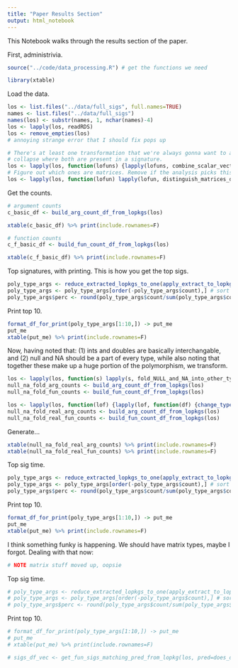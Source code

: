 ```yaml
---
title: "Paper Results Section"
output: html_notebook
---
```


This Notebook walks through the results section of the paper.

First, administrivia.
```r
source("../code/data_processing.R") # get the functions we need

library(xtable)
```

Load the data.
```r
los <- list.files("../data/full_sigs", full.names=TRUE)
names <- list.files("../data/full_sigs")
names(los) <- substr(names, 1, nchar(names)-4)
los <- lapply(los, readRDS)
los <- remove_empties(los)
# annoying strange error that I should fix pops up

# There's at least one transformation that we're always gonna want to apply, namly the vector/scalar
# collapse where both are present in a signature.
los <- lapply(los, function(lofuns) {lapply(lofuns, combine_scalar_vector_where_appropriate)})
# Figure out which ones are matrices. Remove if the analysis picks this up (and we rerun).
los <- lapply(los, function(lofun) lapply(lofun, distinguish_matrices_df))
```

Get the counts.
```r
# argument counts
c_basic_df <- build_arg_count_df_from_lopkgs(los)

xtable(c_basic_df) %>% print(include.rownames=F)
```

```r
# function counts
c_f_basic_df <- build_fun_count_df_from_lopkgs(los)

xtable(c_f_basic_df) %>% print(include.rownames=F)
```

Top signatures, with printing.
This is how you get the top sigs.
```r
poly_type_args <- reduce_extracted_lopkgs_to_one(apply_extract_to_lopkg(los, extract_poly_type_args))
poly_type_args <- poly_type_args[order(-poly_type_args$count),] # sort by count
poly_type_args$perc <- round(poly_type_args$count/sum(poly_type_args$count) * 100, 2)
```

Print top 10.
```r
format_df_for_print(poly_type_args[1:10,]) -> put_me
put_me
xtable(put_me) %>% print(include.rownames=F)
```

Now, having noted that:
(1) ints and doubles are basically interchangable, and
(2) null and NA should be a part of every type,
while also noting that together these make up a huge portion of the polymorphism, we transform.
```r
los <- lapply(los, function(s) lapply(s, fold_NULL_and_NA_into_other_types_df))
null_na_fold_arg_counts <- build_arg_count_df_from_lopkgs(los)
null_na_fold_fun_counts <- build_fun_count_df_from_lopkgs(los)

los <- lapply(los, function(lof) {lapply(lof, function(df) {change_type_systems_df(df, type_map_sv_to_real)})})
null_na_fold_real_arg_counts <- build_arg_count_df_from_lopkgs(los)
null_na_fold_real_fun_counts <- build_fun_count_df_from_lopkgs(los)
```

Generate...
```r
xtable(null_na_fold_real_arg_counts) %>% print(include.rownames=F)
xtable(null_na_fold_real_fun_counts) %>% print(include.rownames=F)
```

Top sig time.
```r
poly_type_args <- reduce_extracted_lopkgs_to_one(apply_extract_to_lopkg(los, extract_poly_type_args))
poly_type_args <- poly_type_args[order(-poly_type_args$count),] # sort by count
poly_type_args$perc <- round(poly_type_args$count/sum(poly_type_args$count) * 100, 2)
```

Print top 10.
```r
format_df_for_print(poly_type_args[1:10,]) -> put_me
put_me
xtable(put_me) %>% print(include.rownames=F)
```

I think something funky is happening.
We should have matrix types, maybe I forgot.
Dealing with that now:
```r
# NOTE matrix stuff moved up, oopsie
```

Top sig time.
```r
# poly_type_args <- reduce_extracted_lopkgs_to_one(apply_extract_to_lopkg(los, extract_poly_type_args))
# poly_type_args <- poly_type_args[order(-poly_type_args$count),] # sort by count
# poly_type_args$perc <- round(poly_type_args$count/sum(poly_type_args$count) * 100, 2)
```

Print top 10.
```r
# format_df_for_print(poly_type_args[1:10,]) -> put_me
# put_me
# xtable(put_me) %>% print(include.rownames=F)
```

```r
# sigs_df_vec <- get_fun_sigs_matching_pred_from_lopkg(los, pred=does_df_have_X_types, types_to_find=c("matrix", "vector/real"), strict=T)
```